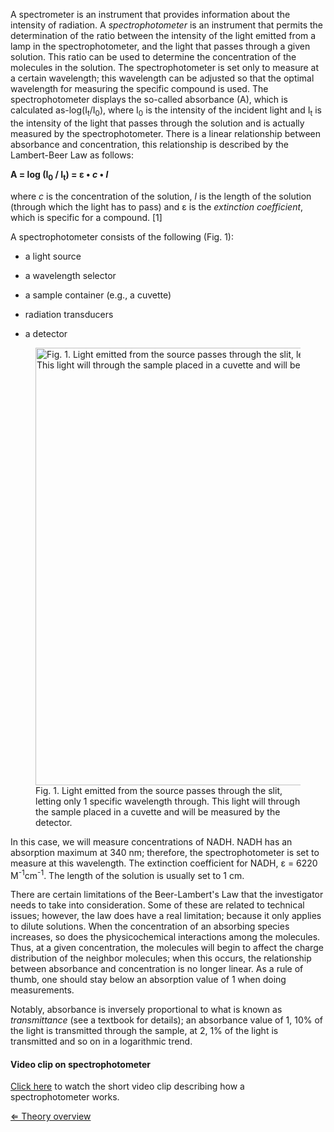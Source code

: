 A spectrometer is an instrument that provides information about the intensity of radiation. A ''spectrophotometer'' is an instrument that permits the determination of the ratio between the intensity of the light emitted from a lamp in the spectrophotometer, and the light that passes through a given solution. This ratio can be used to determine the concentration of the molecules in the solution. The spectrophotometer is set only to measure at a certain wavelength; this wavelength can be adjusted so that the optimal wavelength for measuring the specific compound is used. The spectrophotometer displays the so-called absorbance (A), which is calculated as-log(I<sub>t</sub>/I<sub>0</sub>), where I<sub>0</sub> is the intensity of the incident light and I<sub>t</sub> is the intensity of the light that passes through the solution and is actually measured by the spectrophotometer. There is a linear relationship between absorbance and concentration, this relationship is described by the Lambert-Beer Law as follows: 

'''A = log (I<sub>0</sub> / I<sub>t</sub>) = &epsilon; &bull; ''c'' &bull; ''l'' '''

where ''c'' is the concentration of the solution, ''l'' is the length of the solution (through which the light has to pass) and &epsilon; is the ''extinction coefficient'', which is specific for a compound. [1]


A spectrophotometer consists of the following (Fig. 1): 

* a light source

* a wavelength selector

* a sample container (e.g., a cuvette)

* radiation transducers 

* a detector   

[[File:Spectrophotometer.png|thumbnail|center|700px|Fig. 1. Light emitted from the source passes through the slit, letting only 1 specific wavelength through. This light will through the sample placed in a cuvette and will be measured by the detector.]]

In this case, we will measure concentrations of NADH. NADH has an absorption maximum at 340 nm; therefore, the spectrophotometer is set to measure at this wavelength. The extinction coefficient for NADH, &epsilon; = 6220 M<sup>-1</sup>cm<sup>-1</sup>. The length of the solution is usually set to 1 cm.


There are certain limitations of the Beer-Lambert's Law that the investigator needs to take into consideration. Some of these are related to technical issues; however, the law does have a real limitation; because it only applies to dilute solutions. When the concentration of an absorbing species increases, so does the physicochemical interactions among the molecules. Thus, at a given concentration, the molecules will begin to affect the charge distribution of the neighbor molecules; when this occurs, the relationship between absorbance and concentration is no longer linear. As a rule of thumb, one should stay below an absorption value of 1 when doing measurements. 


Notably, absorbance is inversely proportional to what is known as ''transmittance'' (see a textbook for details); an absorbance value of 1, 10% of the light is transmitted through the sample, at 2, 1% of the light is transmitted and so on in a logarithmic trend.


====Video clip on spectrophotometer====

[http://youtu.be/pxC6F7bK8CU Click here] to watch the short video clip describing how a spectrophotometer works.    



[[Enzyme Kinetics|&lArr; Theory overview]]